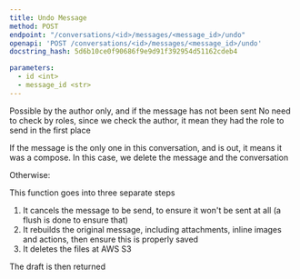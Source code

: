 ```yaml
---
title: Undo Message
method: POST
endpoint: "/conversations/<id>/messages/<message_id>/undo"
openapi: 'POST /conversations/<id>/messages/<message_id>/undo'
docstring_hash: 5d6b10ce0f90686f9e9d91f392954d51162cdeb4

parameters:
  - id <int>
  - message_id <str>
---
```


Possible by the author only, and if the message has not been sent
No need to check by roles, since we check the author, it mean they had the role to send in the first place

If the message is the only one in this conversation, and is out, it means it was a compose.
In this case, we delete the message and the conversation

Otherwise:

This function goes into three separate steps
1. It cancels the message to be send, to ensure it won't be sent at all (a flush is done to ensure that)
2. It rebuilds the original message, including attachments, inline images and actions, then ensure this is properly saved
3. It deletes the files at AWS S3

The draft is then returned
